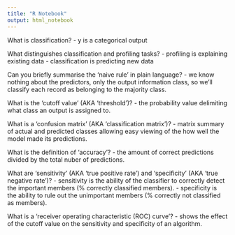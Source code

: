 ```yaml
---
title: "R Notebook"
output: html_notebook
---
```


What is classification?
- y is a categorical output

What distinguishes classification and profiling tasks?
- profiling is explaining existing data
- classification is predicting new data


Can you briefly summarise the ‘naive rule’ in plain language?
- we know nothing about the predictors, only the output information class, so
  we'll classify each record as belonging to the majority class.


What is the ‘cutoff value’ (AKA ‘threshold’)?
- the probability value delimiting what class an output is assigned to.

What is a ‘confusion matrix’ (AKA ‘classification matrix’)?
- matrix summary of actual and predicted classes allowing easy viewing of the
  how well the model made its predictions.

What is the definition of ‘accuracy’?
- the amount of correct predictions divided by the total nuber of predictions.

What are ‘sensitivity’ (AKA ‘true positive rate’) and ‘specificity’ (AKA ‘true
negative rate’)?
- sensitivity is the ability of the classifier to correctly detect the important
  members (% correctly classified members).
- specificity is the ability to rule out the unimportant members (% correctly
  not classified as members).

What is a ‘receiver operating characteristic (ROC) curve’?
- shows the effect of the cutoff value on the sensitivity and specificity of an
  algorithm.
